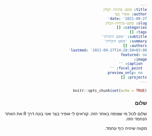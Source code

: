 ```yaml
---
title: פוסט פתיחת הבלוג
author: אופיר בצר
date: '2021-09-27'
slug: פוסט-פתיחת-הבלוג
categories: []
tags: []
subtitle: 'פוסט היכרות'
summary: 'פוסט היכרות'
authors: []
lastmod: '2021-09-27T14:28:50+03:00'
featured: no
image:
  caption: ''
  focal_point: ''
  preview_only: no
projects: []
---
```


<html dir="rtl">

```r
knitr::opts_chunk$set(echo = TRUE)
```



### שלום

שלום לכול מי שצופה באתר הזה. קוראים לי אופיר בצר ואני בונה דרך 
R 
את האתר הנחמד הזה.

  
מקווה שיהיה כיף ונחמד.

